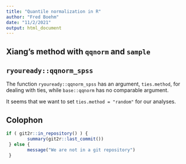 ```yaml
---
title: "Quantile normalization in R"
author: "Fred Boehm"
date: "11/2/2021"
output: html_document
---
```


## Xiang's method with `qqnorm` and `sample`

## `ryouready::qqnorm_spss`

The function `ryouready::qqnorm_spss` has an argument, `ties.method`, for dealing with ties, while
`base::qqnorm` has no comparable argument.

It seems that we want to set `ties.method = "random"` for our analyses.

## Colophon


```r
if ( git2r::in_repository() ) {
        summary(git2r::last_commit()) 
 } else { 
        message("We are not in a git repository") 
 }
```


